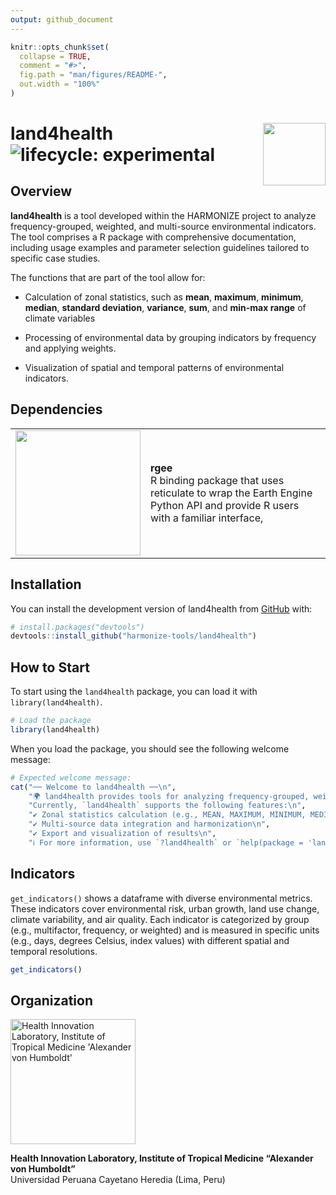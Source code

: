 ```yaml
---
output: github_document
---
```


<!-- README.md is generated from README.Rmd. Please edit that file -->

```r
knitr::opts_chunk$set(
  collapse = TRUE,
  comment = "#>",
  fig.path = "man/figures/README-",
  out.width = "100%"
)
```

# land4health <img src="man/figures/land4health.svg" align="right" width="100" style="margin-left: 10px;"/> ![lifecycle: experimental](https://img.shields.io/badge/lifecycle-experimental-orange)

## Overview

**land4health** is a tool developed within the HARMONIZE project to analyze frequency-grouped, weighted, and multi-source environmental indicators. The tool comprises a R package with comprehensive documentation, including usage examples and parameter selection guidelines tailored to specific case studies.

The functions that are part of the tool allow for:

-   Calculation of zonal statistics, such as **mean**, **maximum**, **minimum**, **median**, **standard deviation**, **variance**, **sum**, and **min-max range** of climate variables

-   Processing of environmental data by grouping indicators by frequency and applying weights.

-   Visualization of spatial and temporal patterns of environmental indicators.

## Dependencies

+----------------------------------------------------+---------------------------------------------------------------------------------------------------------------------------+
| <img src="man/figures/logo_rgee.png" width="200"/> | **rgee** \                                                                                                                |
|                                                    | R binding package that uses reticulate to wrap the Earth Engine Python API and provide R users with a familiar interface, |
+----------------------------------------------------+---------------------------------------------------------------------------------------------------------------------------+

## Installation

You can install the development version of land4health from [GitHub](https://github.com/) with:

``` r
# install.packages("devtools")
devtools::install_github("harmonize-tools/land4health")
```

## How to Start

To start using the `land4health` package, you can load it with `library(land4health)`. 

```r
# Load the package
library(land4health)
```

When you load the package, you should see the following welcome message:

```r
# Expected welcome message:
cat("── Welcome to land4health ──\n",
    "🌍 land4health provides tools for analyzing frequency-grouped, weighted, and multi-source environmental indicators.\n",
    "Currently, `land4health` supports the following features:\n",
    "✔ Zonal statistics calculation (e.g., MEAN, MAXIMUM, MINIMUM, MEDIAN)\n",
    "✔ Multi-source data integration and harmonization\n",
    "✔ Export and visualization of results\n",
    "ℹ For more information, use `?land4health` or `help(package = 'land4health')`.\n")
```

## Indicators

`get_indicators()` shows a dataframe with diverse environmental metrics. These indicators cover environmental risk, urban growth, land use change, climate variability, and air quality. Each indicator is categorized by group (e.g., multifactor, frequency, or weighted) and is measured in specific units (e.g., days, degrees Celsius, index values) with different spatial and temporal resolutions. 

```r
get_indicators()
```


## Organization

<img src="man/figures/logo_InnovaLab.png" alt="Health Innovation Laboratory, Institute of Tropical Medicine &apos;Alexander von Humboldt&apos;" width="200"/>

**Health Innovation Laboratory, Institute of Tropical Medicine "Alexander von Humboldt"**\
Universidad Peruana Cayetano Heredia (Lima, Peru)



